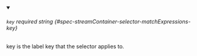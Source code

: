 
<details className="config-field" data-expandable="false" open>
<summary>

###### `key` <span className="config-field-required" data-required="false">required</span> <span className="config-field-type">string</span> <span className="config-field-default"></span> <span className="config-field-enum"></span> {#spec-streamContainer-selector-matchExpressions-key}

key is the label key that the selector applies to.

</summary>



</details>
